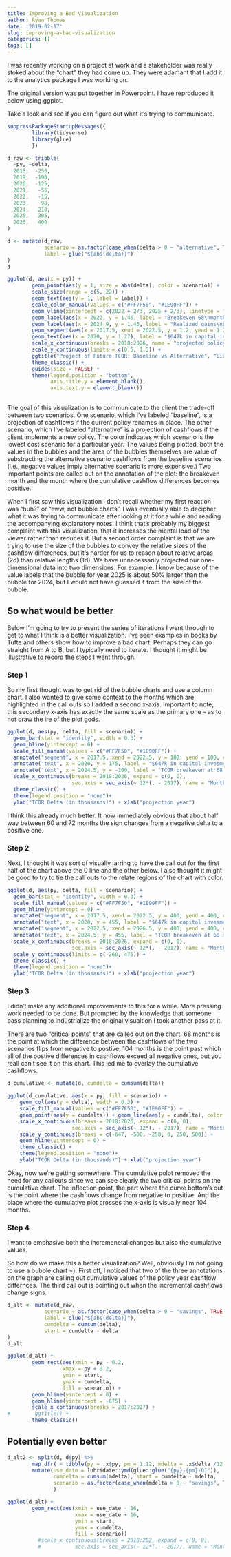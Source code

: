 ```yaml
---
title: Improving a Bad Visualization
author: Ryan Thomas
date: '2019-02-17'
slug: improving-a-bad-visualization
categories: []
tags: []
---
```



I was recently working on a project at work and a stakeholder was really stoked about the
"chart" they had come up. They were adamant that I add it to the analytics package I was working on.

The original version was put together in Powerpoint. I have reproduced it below using
ggplot. 


Take a look and see if you can figure out what it's trying to communicate.

```r
suppressPackageStartupMessages({
        library(tidyverse)
        library(glue)
        })

d_raw <- tribble(
  ~py, ~delta,
  2018,  -256,
  2019,  -190,
  2020,  -125,
  2021,   -56,
  2022,   -15,
  2023,    98,
  2024,   210,
  2025,   305,
  2026,   400
)

d <- mutate(d_raw, 
            scenario = as.factor(case_when(delta > 0 ~ "alternative", TRUE ~ "baseline")),
            label = glue("${abs(delta)}")
)
d
```

```r
ggplot(d, aes(x = py)) + 
        geom_point(aes(y = 1, size = abs(delta), color = scenario)) +
        scale_size(range = c(5, 22)) +
        geom_text(aes(y = 1, label = label)) + 
        scale_color_manual(values = c("#FF7F50", "#1E90FF")) +
        geom_vline(xintercept = c(2022 + 2/3, 2025 + 2/3), linetype = "dashed") +
        geom_label(aes(x = 2022, y = 1.45, label = "Breakeven 68\nmonths")) +
        geom_label(aes(x = 2024.9, y = 1.45, label = "Realized gains\nbegin month 104")) +
        geom_segment(aes(x = 2017.5, xend = 2022.5, y = 1.2, yend = 1.2), color = "blue") +
        geom_text(aes(x = 2020, y = 1.27), label = "$647k in capital invesment in the first\n68  months needed to generate returns") +
        scale_x_continuous(breaks = 2018:2026, name = "projected policy year") +
        scale_y_continuous(limits = c(0.5, 1.5)) +
        ggtitle("Project of Future TCOR: Baseline vs Alternative", "Size of circle represents annual TCOR delta between baseline scenario and alternative scenario") +
        theme_classic() +
        guides(size = FALSE) +
        theme(legend.position = "bottom", 
              axis.title.y = element_blank(), 
              axis.text.y = element_blank())
        
```

The goal of this visualization is to communicate to the client the trade-off between two scenarios. One scenario, which I've labeled "baseline", is a projection of cashflows if the current policy renames in place. The other scenario, which I've labeled "alternative" is a projection of cashflows if the client implements a new policy. The color indicates which scenario is the lowest cost scenario for a particular year. The values being plotted, both the values in the bubbles and the area of the bubbles themselves are value of substracting the alternative scenario cashflows from the baseline scenarios (i.e., negative values imply alternative scenario is more expensive.) Two important points are called out on the annotation of the plot: the breakeven month and the month where the cumulative cashflow differences becomes positive.

When I first saw this visualization I don't recall whether my first reaction was "huh?" or "eww, not bubble charts". I was eventually able to decipher what it was trying to communicate after looking at it for a while and reading the accompanying explanatory notes. I think that's probably my biggest complaint with this visualization, that it increases the mental load of the viewer rather than reduces it. But a second order complaint is that we are trying to use the size of the bubbles to convey the relative sizes of the cashflow differences, but it's harder for us to reason about relative areas (2d) than relative lengths (1d). We have unnecessarily projected our one-dimensional data into two dimensions. For example, I know because of the value labels that the bubble for year 2025 is about 50% larger than the bubble for 2024, but I would not have guessed it from the size of the bubble.

## So what would be better

Below I'm going to try to present the series of iterations I went through to get to what I think is a better visualization. I've seen examples in books by Tufte and others show how to improve a bad chart. Perhaps they can go straight from A to B, but I typically need to iterate. I thought it might be illustrative to record the steps I went through.

### Step 1

So my first thought was to get rid of the bubble charts and use a column chart. I also wanted to give some context to the months which are highlighted in the call outs so I added a second x-axis. Important to note, this secondary x-axis has exactly the same scale as the primary one -- as to not draw the ire of the plot gods.

```r
ggplot(d, aes(py, delta, fill = scenario)) + 
  geom_bar(stat = "identity", width = 0.3) +
  geom_hline(yintercept = 0) +
  scale_fill_manual(values = c("#FF7F50", "#1E90FF")) +
  annotate("segment", x = 2017.5, xend = 2022.5, y = 100, yend = 100, color = "blue") +
  annotate("text", x = 2020, y = 175, label = "$647k in capital invesment in the first\n68  months needed to generate returns")+
  annotate("text", x = 2024.5, y = -100, label = "TCOR breakeven at 68 momnths\nRealize gain after 104 months")+
  scale_x_continuous(breaks = 2018:2026, expand = c(0, 0),
                     sec.axis = sec_axis(~ 12*(. - 2017), name = "Months into Future", breaks = 12*(1:9))) +
  theme_classic() + 
  theme(legend.position = "none")+
  ylab("TCOR Delta (in thousands)") + xlab("projection year")

```


I think this already much better. It now immediately obvious that about half way between 60 and 72 months the sign changes from a negative delta to a positive one.

### Step 2

Next, I thought it was sort of visually jarring to have the call out for the first half of the chart above the 0 line and the other below. I also thought it might be good to try to tie the call outs to the relate regions of the chart with color. 

```r
ggplot(d, aes(py, delta, fill = scenario)) + 
  geom_bar(stat = "identity", width = 0.3) +
  scale_fill_manual(values = c("#FF7F50", "#1E90FF")) +
  geom_hline(yintercept = 0) +
  annotate("segment", x = 2017.5, xend = 2022.5, y = 400, yend = 400, color = "#1E90FF") +
  annotate("text", x = 2020, y = 455, label = "$647k in capital invesment in the first\n68  months needed to generate returns") +
  annotate("segment", x = 2022.5, xend = 2026.5, y = 400, yend = 400, color = "#FF7F50") +
  annotate("text", x = 2024.5, y = 455, label = "TCOR breakeven at 68 momnths\nRealize gain after 104 months")+
  scale_x_continuous(breaks = 2018:2026, expand = c(0, 0),
                     sec.axis = sec_axis(~ 12*(. - 2017), name = "Months into Future", breaks = c(12*(1:9), 68, 104))) +
  scale_y_continuous(limits = c(-260, 475)) +
  theme_classic() + 
  theme(legend.position = "none")+
  ylab("TCOR Delta (in thousands)") + xlab("projection year")
```

### Step 3

I didn't make any additional improvements to this for a while. More pressing work needed 
to be done. But prompted by the knowledge that someone pass planning to industrialize the 
original visualtion I took another pass at it.

There are two "critical points" that are called out on the chart. 68 months is the point at
which the difference between the cashflows of the two scenarios flips from negative to 
postive; 104 months is the point past which all of the postive differences in cashflows
exceed all negative ones, but you reall can't see it on this chart. This led me to overlay 
the cumulative cashflows.

```r
d_cumulative <- mutate(d, cumdelta = cumsum(delta))

ggplot(d_cumulative, aes(x = py, fill = scenario)) + 
    geom_col(aes(y = delta), width = 0.3) + 
    scale_fill_manual(values = c("#FF7F50", "#1E90FF")) +
    geom_point(aes(y = cumdelta)) + geom_line(aes(y = cumdelta), color = "black") +
    scale_x_continuous(breaks = 2018:2026, expand = c(0, 0),
                     sec.axis = sec_axis(~ 12*(. - 2017), name = "Months into Future", breaks = sort(c(12*(1:9), 68, 104)))) +
    scale_y_continuous(breaks = c(-647, -500, -250, 0, 250, 500)) +
    geom_hline(yintercept = 0) +         
    theme_classic() + 
    theme(legend.position = "none")+
    ylab("TCOR Delta (in thousands)") + xlab("projection year")
```

Okay, now we're getting somewhere. The cumulative polot removed the need for any callouts 
since we can see clearly the two critical points on the cumulative chart. The inflection 
point, the part where the curve bottom's out is the point where the cashflows change from 
negative to positive. And the place where the cumulative plot crosses the x-axis is
visually near 104 months.

### Step 4
I want to emphasive both the incremenetal changes but also the cumulative values.


So how do we make this a better visualization? Well, obviously I'm not going to use a 
bubble chart =). First off, I noticed that two of the three annotations on the graph are 
calling out cumulative values of the policy year cashflow differnces. The third call out 
is pointing out when the incremental cashflows change signs.

```r
d_alt <- mutate(d_raw, 
            scenario = as.factor(case_when(delta > 0 ~ "savings", TRUE ~ "cost")),
            label = glue("${abs(delta)}"),
            cumdelta = cumsum(delta),
            start = cumdelta - delta
)
d_alt
```

```r
ggplot(d_alt) +
        geom_rect(aes(xmin = py - 0.2, 
                  xmax = py + 0.2, 
                  ymin = start, 
                  ymax = cumdelta,
                  fill = scenario)) +
        geom_hline(yintercept = 0) +
        geom_hline(yintercept = -675) +
        scale_x_continuous(breaks = 2017:2027) +
#        ggtitle() +
        theme_classic()
```

## Potentially even better

```r

d_alt2 <- split(d, d$py) %>%
        map_dfr( ~ tibble(py = .x$py, pm = 1:12, mdelta = .x$delta /12 * 1:12)) %>%
        mutate(use_date = lubridate::ymd(glue::glue("{py}-{pm}-01")),
               cumdelta = cumsum(mdelta), start = cumdelta - mdelta,
               scenario = as.factor(case_when(mdelta > 0 ~ "savings", TRUE ~ "costs"))
               )
```


```r
ggplot(d_alt) + 
        geom_rect(aes(xmin = use_date - 16, 
                      xmax = use_date + 16, 
                      ymin = start, 
                      ymax = cumdelta,
                      fill = scenario))
          #scale_x_continuous(breaks = 2018:202, expand = c(0, 0),
          #           sec.axis = sec_axis(~ 12*(. - 2017), name = "Months into Future", breaks = 12*(1:9))) 
```

